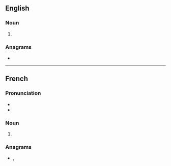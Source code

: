 ==English==

===Noun===
{{head|en|noun form}}

# {{plural of|tonic|lang=en}}

===Anagrams===
* {{anagrams|en|a=cinost|Costin|sintoc|tocsin}}

----

==French==

===Pronunciation===
* {{IPA|/tɔ.nik/|lang=fr}}
* {{homophones|tonics|tonique|toniques|lang=fr}}

===Noun===
{{head|fr|noun plural form|g=m}}

# {{plural of|tonic|lang=fr}}

===Anagrams===
* {{l|fr|citons}}, {{l|fr|tocsin}}